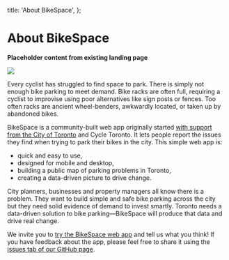 
  title: 'About BikeSpace',
};

# About BikeSpace

**Placeholder content from existing landing page**

<img src={bikespaceIntro.src} />

Every cyclist has struggled to find space to park. There is simply not enough bike parking to meet demand. Bike racks are often full, requiring a cyclist to improvise using poor alternatives like sign posts or fences. Too often racks are ancient wheel-benders, awkwardly located, or taken up by abandoned bikes.

BikeSpace is a community-built web app originally started [with support from the City of Toronto](https://web.archive.org/web/20190624165253/https://www.toronto.ca/services-payments/streets-parking-transportation/cycling-in-toronto/bikespace-app/) and Cycle Toronto. It lets people report the issues they find when trying to park their bikes in the city. This simple web app is:

- quick and easy to use,
- designed for mobile and desktop,
- building a public map of parking problems in Toronto,
- creating a data-driven picture to drive change.

City planners, businesses and property managers all know there is a problem. They want to build simple and safe bike parking across the city but they need solid evidence of demand to invest smartly. Toronto needs a data-driven solution to bike parking—BikeSpace will produce that data and drive real change.

We invite you to [try the BikeSpace web app](https://app.bikespace.ca/) and tell us what you think! If you have feedback about the app, please feel free to share it using the [issues tab of our GitHub page](https://github.com/bikespace/bikespace/issues).